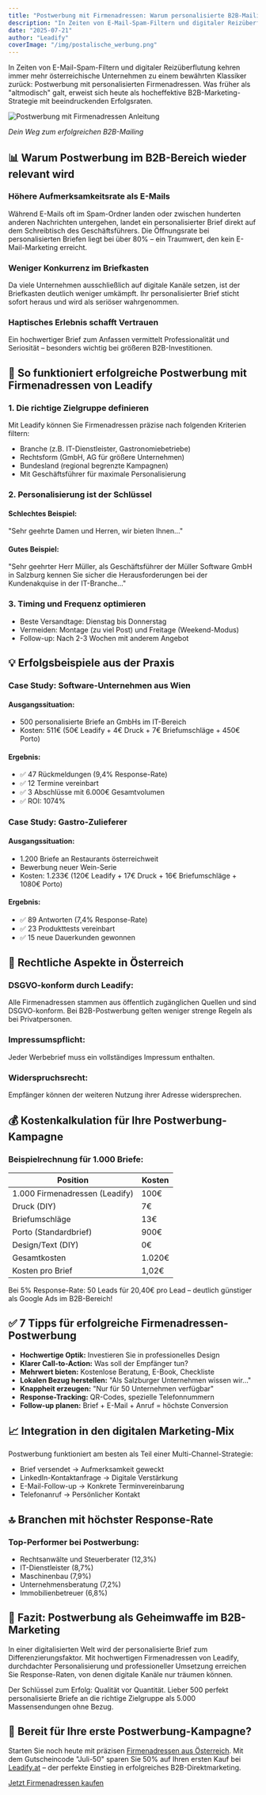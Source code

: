 ```yaml
---
title: "Postwerbung mit Firmenadressen: Warum personalisierte B2B-Mailings 2025 wieder boomen"
description: "In Zeiten von E-Mail-Spam-Filtern und digitaler Reizüberflutung kehren immer mehr österreichische Unternehmen zu einem bewährten Klassiker zurück: Postwerbung mit personalisierten Firmenadressen."
date: "2025-07-21"
author: "Leadify"
coverImage: "/img/postalische_werbung.png"
---
```


<p className="lead-text mb-10">In Zeiten von E-Mail-Spam-Filtern und digitaler Reizüberflutung kehren immer mehr österreichische Unternehmen zu einem bewährten Klassiker zurück: Postwerbung mit personalisierten Firmenadressen. Was früher als "altmodisch" galt, erweist sich heute als hocheffektive B2B-Marketing-Strategie mit beeindruckenden Erfolgsraten.</p>

<div className="my-12 text-center">
    <img src="/img/postalische_werbung.png" alt="Postwerbung mit Firmenadressen Anleitung" className="mx-auto rounded-lg shadow-md" style={{maxWidth: '100%', height: 'auto'}} />
    <p className="text-sm text-gray-500 mt-2"><i>Dein Weg zum erfolgreichen B2B-Mailing</i></p>
</div>

<h2 className="text-3xl font-bold text-gray-900 mb-8">📊 Warum Postwerbung im B2B-Bereich wieder relevant wird</h2>

<h3 className="text-2xl font-semibold text-gray-900 mb-6">Höhere Aufmerksamkeitsrate als E-Mails</h3>
<p className="mb-6">Während E-Mails oft im Spam-Ordner landen oder zwischen hunderten anderen Nachrichten untergehen, landet ein personalisierter Brief direkt auf dem Schreibtisch des Geschäftsführers. Die Öffnungsrate bei personalisierten Briefen liegt bei über 80% – ein Traumwert, den kein E-Mail-Marketing erreicht.</p>

<h3 className="text-2xl font-semibold text-gray-900 mb-6">Weniger Konkurrenz im Briefkasten</h3>
<p className="mb-6">Da viele Unternehmen ausschließlich auf digitale Kanäle setzen, ist der Briefkasten deutlich weniger umkämpft. Ihr personalisierter Brief sticht sofort heraus und wird als seriöser wahrgenommen.</p>

<h3 className="text-2xl font-semibold text-gray-900 mb-6">Haptisches Erlebnis schafft Vertrauen</h3>
<p className="mb-6">Ein hochwertiger Brief zum Anfassen vermittelt Professionalität und Seriosität – besonders wichtig bei größeren B2B-Investitionen.</p>

<h2 className="text-3xl font-bold text-gray-900 mb-8">🎯 So funktioniert erfolgreiche Postwerbung mit Firmenadressen von Leadify</h2>

<h3 className="text-2xl font-semibold text-gray-900 mb-6">1. Die richtige Zielgruppe definieren</h3>
<p className="mb-4">Mit Leadify können Sie Firmenadressen präzise nach folgenden Kriterien filtern:</p>
<ul className="list-disc list-inside space-y-2 mb-6">
    <li>Branche (z.B. IT-Dienstleister, Gastronomiebetriebe)</li>
    <li>Rechtsform (GmbH, AG für größere Unternehmen)</li>
    <li>Bundesland (regional begrenzte Kampagnen)</li>
    <li>Mit Geschäftsführer für maximale Personalisierung</li>
</ul>

<h3 className="text-2xl font-semibold text-gray-900 mb-6">2. Personalisierung ist der Schlüssel</h3>

<h4 className="text-xl font-semibold text-gray-900 mb-4">Schlechtes Beispiel:</h4>
<p className="mb-4">"Sehr geehrte Damen und Herren,
wir bieten Ihnen..."</p>

<h4 className="text-xl font-semibold text-gray-900 mb-4">Gutes Beispiel:</h4>
<p className="mb-6">"Sehr geehrter Herr Müller,
als Geschäftsführer der Müller Software GmbH in Salzburg kennen Sie sicher die Herausforderungen bei der Kundenakquise in der IT-Branche..."</p>

<h3 className="text-2xl font-semibold text-gray-900 mb-6">3. Timing und Frequenz optimieren</h3>
<ul className="list-disc list-inside space-y-2 mb-12">
    <li>Beste Versandtage: Dienstag bis Donnerstag</li>
    <li>Vermeiden: Montage (zu viel Post) und Freitage (Weekend-Modus)</li>
    <li>Follow-up: Nach 2-3 Wochen mit anderem Angebot</li>
</ul>

<h2 className="text-3xl font-bold text-gray-900 mb-8">💡 Erfolgsbeispiele aus der Praxis</h2>

<h3 className="text-2xl font-semibold text-gray-900 mb-6">Case Study: Software-Unternehmen aus Wien</h3>
<h4 className="text-xl font-semibold text-gray-900 mb-4">Ausgangssituation:</h4>
<ul className="list-disc list-inside space-y-2 mb-6">
    <li>500 personalisierte Briefe an GmbHs im IT-Bereich</li>
    <li>Kosten: 511€ (50€ Leadify + 4€ Druck + 7€ Briefumschläge + 450€ Porto)</li>
</ul>

<h4 className="text-xl font-semibold text-gray-900 mb-4">Ergebnis:</h4>
<ul className="list-none space-y-2 mb-12">
    <li><span className="text-green-500 font-bold text-xl mr-2">✅</span> 47 Rückmeldungen (9,4% Response-Rate)</li>
    <li><span className="text-green-500 font-bold text-xl mr-2">✅</span> 12 Termine vereinbart</li>
    <li><span className="text-green-500 font-bold text-xl mr-2">✅</span> 3 Abschlüsse mit 6.000€ Gesamtvolumen</li>
    <li><span className="text-green-500 font-bold text-xl mr-2">✅</span> ROI: 1074%</li>
</ul>

<h3 className="text-2xl font-semibold text-gray-900 mb-6">Case Study: Gastro-Zulieferer</h3>
<h4 className="text-xl font-semibold text-gray-900 mb-4">Ausgangssituation:</h4>
<ul className="list-disc list-inside space-y-2 mb-6">
    <li>1.200 Briefe an Restaurants österreichweit</li>
    <li>Bewerbung neuer Wein-Serie</li>
    <li>Kosten: 1.233€ (120€ Leadify + 17€ Druck + 16€ Briefumschläge + 1080€ Porto)</li>
</ul>

<h4 className="text-xl font-semibold text-gray-900 mb-4">Ergebnis:</h4>
<ul className="list-none space-y-2 mb-12">
    <li><span className="text-green-500 font-bold text-xl mr-2">✅</span> 89 Antworten (7,4% Response-Rate)</li>
    <li><span className="text-green-500 font-bold text-xl mr-2">✅</span> 23 Produkttests vereinbart</li>
    <li><span className="text-green-500 font-bold text-xl mr-2">✅</span> 15 neue Dauerkunden gewonnen</li>
</ul>

<h2 className="text-3xl font-bold text-gray-900 mb-8">📧 Rechtliche Aspekte in Österreich</h2>

<h3 className="text-2xl font-semibold text-gray-900 mb-6">DSGVO-konform durch Leadify:</h3>
<p className="mb-6">Alle Firmenadressen stammen aus öffentlich zugänglichen Quellen und sind DSGVO-konform. Bei B2B-Postwerbung gelten weniger strenge Regeln als bei Privatpersonen.</p>

<h3 className="text-2xl font-semibold text-gray-900 mb-6">Impressumspflicht:</h3>
<p className="mb-6">Jeder Werbebrief muss ein vollständiges Impressum enthalten.</p>

<h3 className="text-2xl font-semibold text-gray-900 mb-6">Widerspruchsrecht:</h3>
<p className="mb-12">Empfänger können der weiteren Nutzung ihrer Adresse widersprechen.</p>

<h2 className="text-3xl font-bold text-gray-900 mb-8">💰 Kostenkalkulation für Ihre Postwerbung-Kampagne</h2>

<h3 className="text-2xl font-semibold text-gray-900 mb-6">Beispielrechnung für 1.000 Briefe:</h3>
<div className="overflow-x-auto mb-6">
  <table className="min-w-full divide-y divide-gray-200">
    <thead className="bg-gray-50">
      <tr>
        <th scope="col" className="px-6 py-3 text-left text-xs font-medium text-gray-500 uppercase tracking-wider">Position</th>
        <th scope="col" className="px-6 py-3 text-left text-xs font-medium text-gray-500 uppercase tracking-wider">Kosten</th>
      </tr>
    </thead>
    <tbody className="bg-white divide-y divide-gray-200">
      <tr>
        <td className="px-6 py-4 whitespace-nowrap text-sm font-medium text-gray-900">1.000 Firmenadressen (Leadify)</td>
        <td className="px-6 py-4 whitespace-nowrap text-sm text-gray-500">100€</td>
      </tr>
      <tr>
        <td className="px-6 py-4 whitespace-nowrap text-sm font-medium text-gray-900">Druck (DIY)</td>
        <td className="px-6 py-4 whitespace-nowrap text-sm text-gray-500">7€</td>
      </tr>
      <tr>
        <td className="px-6 py-4 whitespace-nowrap text-sm font-medium text-gray-900">Briefumschläge</td>
        <td className="px-6 py-4 whitespace-nowrap text-sm text-gray-500">13€</td>
      </tr>
      <tr>
        <td className="px-6 py-4 whitespace-nowrap text-sm font-medium text-gray-900">Porto (Standardbrief)</td>
        <td className="px-6 py-4 whitespace-nowrap text-sm text-gray-500">900€</td>
      </tr>
      <tr>
        <td className="px-6 py-4 whitespace-nowrap text-sm font-medium text-gray-900">Design/Text (DIY)</td>
        <td className="px-6 py-4 whitespace-nowrap text-sm text-gray-500">0€</td>
      </tr>
      <tr>
        <td className="px-6 py-4 whitespace-nowrap text-sm font-medium text-gray-900">Gesamtkosten</td>
        <td className="px-6 py-4 whitespace-nowrap text-sm text-gray-500">1.020€</td>
      </tr>
      <tr>
        <td className="px-6 py-4 whitespace-nowrap text-sm font-medium text-gray-900">Kosten pro Brief</td>
        <td className="px-6 py-4 whitespace-nowrap text-sm text-gray-500">1,02€</td>
      </tr>
    </tbody>
  </table>
</div>
<p className="mb-12">Bei 5% Response-Rate: 50 Leads für 20,40€ pro Lead – deutlich günstiger als Google Ads im B2B-Bereich!</p>

<h2 className="text-3xl font-bold text-gray-900 mb-8">✅ 7 Tipps für erfolgreiche Firmenadressen-Postwerbung</h2>
<ul className="list-disc list-inside space-y-2 mb-12">
    <li><strong>Hochwertige Optik:</strong> Investieren Sie in professionelles Design</li>
    <li><strong>Klarer Call-to-Action:</strong> Was soll der Empfänger tun?</li>
    <li><strong>Mehrwert bieten:</strong> Kostenlose Beratung, E-Book, Checkliste</li>
    <li><strong>Lokalen Bezug herstellen:</strong> "Als Salzburger Unternehmen wissen wir..."</li>
    <li><strong>Knappheit erzeugen:</strong> "Nur für 50 Unternehmen verfügbar"</li>
    <li><strong>Response-Tracking:</strong> QR-Codes, spezielle Telefonnummern</li>
    <li><strong>Follow-up planen:</strong> Brief + E-Mail + Anruf = höchste Conversion</li>
</ul>

<h2 className="text-3xl font-bold text-gray-900 mb-8">📈 Integration in den digitalen Marketing-Mix</h2>
<p className="mb-4">Postwerbung funktioniert am besten als Teil einer Multi-Channel-Strategie:</p>
<ul className="list-disc list-inside space-y-2 mb-12">
    <li>Brief versendet → Aufmerksamkeit geweckt</li>
    <li>LinkedIn-Kontaktanfrage → Digitale Verstärkung</li>
    <li>E-Mail-Follow-up → Konkrete Terminvereinbarung</li>
    <li>Telefonanruf → Persönlicher Kontakt</li>
</ul>

<h2 className="text-3xl font-bold text-gray-900 mb-8">🔝 Branchen mit höchster Response-Rate</h2>
<h3 className="text-2xl font-semibold text-gray-900 mb-6">Top-Performer bei Postwerbung:</h3>
<ul className="list-disc list-inside space-y-2 mb-12">
    <li>Rechtsanwälte und Steuerberater (12,3%)</li>
    <li>IT-Dienstleister (8,7%)</li>
    <li>Maschinenbau (7,9%)</li>
    <li>Unternehmensberatung (7,2%)</li>
    <li>Immobilienbetreuer (6,8%)</li>
</ul>

<h2 className="text-3xl font-bold text-gray-900 mb-8">🎯 Fazit: Postwerbung als Geheimwaffe im B2B-Marketing</h2>
<p className="mb-6">In einer digitalisierten Welt wird der personalisierte Brief zum Differenzierungsfaktor. Mit hochwertigen Firmenadressen von Leadify, durchdachter Personalisierung und professioneller Umsetzung erreichen Sie Response-Raten, von denen digitale Kanäle nur träumen können.</p>
<p className="mb-12">Der Schlüssel zum Erfolg: Qualität vor Quantität. Lieber 500 perfekt personalisierte Briefe an die richtige Zielgruppe als 5.000 Massensendungen ohne Bezug.</p>

<h2 className="text-3xl font-bold text-gray-900 mb-8">🚀 Bereit für Ihre erste Postwerbung-Kampagne?</h2>
<p className="mb-4">Starten Sie noch heute mit präzisen <a href="/#firmenadressen" className="text-[#30E87A] hover:underline">Firmenadressen aus Österreich</a>. Mit dem Gutscheincode "Juli-50" sparen Sie 50% auf Ihren ersten Kauf bei <a href="/" className="text-[#30E87A] hover:underline">Leadify.at</a> – der perfekte Einstieg in erfolgreiches B2B-Direktmarketing.</p>
<div className="flex mb-12">
    <a href="/#firmensuche" className="button-21">Jetzt Firmenadressen kaufen</a>
</div> 